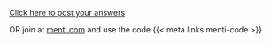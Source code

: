 [Click here to post your answers]({{< meta links.menti-link >}}){preview-link="true" style="text-align: center"}

:::aside
OR join at [menti.com](https://www.menti.com/) and use the code {{< meta links.menti-code >}}
:::
